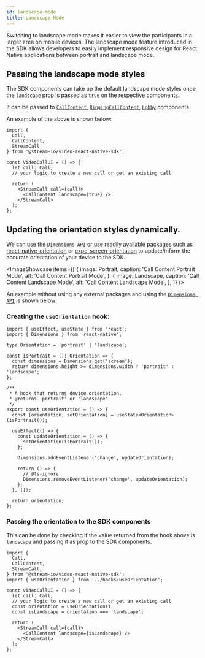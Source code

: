 ```yaml
---
id: landscape-mode
title: Landscape Mode
---
```



Switching to landscape mode makes it easier to view the participants in a larger area on mobile devices.
The landscape mode feature introduced in the SDK allows developers to easily implement responsive design for React Native applications between portrait and landscape mode.

## Passing the landscape mode styles

The SDK components can take up the default landscape mode styles once the `landscape` prop is passed as `true` on the respective components.

It can be passed to [`CallContent`](../../ui-components/call/call-content), [`RingingCallContent`](../../ui-components/call/ringing-call-content), [`Lobby`](../../ui-components/call/lobby) components.

An example of the above is shown below:

```tsx {13}
import {
  Call,
  CallContent,
  StreamCall,
} from '@stream-io/video-react-native-sdk';

const VideoCallUI = () => {
  let call: Call;
  // your logic to create a new call or get an existing call

  return (
    <StreamCall call={call}>
      <CallContent landscape={true} />
    </StreamCall>
  );
};
```

## Updating the orientation styles dynamically.

We can use the [`Dimensions API`](https://reactnative.dev/docs/dimensions) or use readily available packages such as [react-native-orientation](https://www.npmjs.com/package/react-native-orientation) or [expo-screen-orientation](https://docs.expo.dev/versions/latest/sdk/screen-orientation/) to update/inform the accurate orientation of your device to the SDK.

<ImageShowcase
  items={[
    {
      image: Portrait,
      caption: 'Call Content Portrait Mode',
      alt: 'Call Content Portrait Mode',
    },
    {
      image: Landscape,
      caption: 'Call Content Landscape Mode',
      alt: 'Call Content Landscape Mode',
    },
  ]}
/>

An example without using any external packages and using the [`Dimensions API`](https://reactnative.dev/docs/dimensions) is shown below:

### Creating the `useOrientation` hook:

```tsx title="src/hooks/useOrientation.ts"
import { useEffect, useState } from 'react';
import { Dimensions } from 'react-native';

type Orientation = 'portrait' | 'landscape';

const isPortrait = (): Orientation => {
  const dimensions = Dimensions.get('screen');
  return dimensions.height >= dimensions.width ? 'portrait' : 'landscape';
};

/**
 * A hook that returns device orientation.
 * @returns 'portrait' or 'landscape'
 */
export const useOrientation = () => {
  const [orientation, setOrientation] = useState<Orientation>(isPortrait());

  useEffect(() => {
    const updateOrientation = () => {
      setOrientation(isPortrait());
    };

    Dimensions.addEventListener('change', updateOrientation);

    return () => {
      // @ts-ignore
      Dimensions.removeEventListener('change', updateOrientation);
    };
  }, []);

  return orientation;
};
```

### Passing the orientation to the SDK components

This can be done by checking if the value returned from the hook above is `landscape` and passing it as prop to the SDK components.

```tsx
import {
  Call,
  CallContent,
  StreamCall,
} from '@stream-io/video-react-native-sdk';
import { useOrientation } from '../hooks/useOrientation';

const VideoCallUI = () => {
  let call: Call;
  // your logic to create a new call or get an existing call
  const orientation = useOrientation();
  const isLandscape = orientation === 'landscape';

  return (
    <StreamCall call={call}>
      <CallContent landscape={isLandscape} />
    </StreamCall>
  );
};
```
